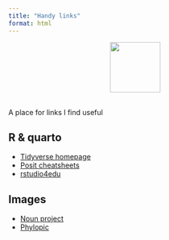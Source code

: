 ```yaml
---
title: "Handy links"
format: html
---
```

<center>
![](images/link.png){style="width:100px"}
</center>
<br>
A place for links I find useful

## R & quarto

- [Tidyverse homepage](https://www.tidyverse.org/)
- [Posit cheatsheets](https://rstudio.github.io/cheatsheets/)
- [rstudio4edu](https://rstudio4edu.github.io/rstudio4edu-book/)

## Images

- [Noun project](https://thenounproject.com/)
- [Phylopic](https://www.phylopic.org/)